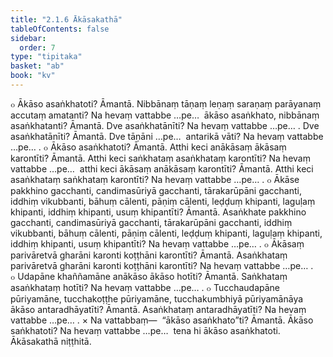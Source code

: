 ```yaml
---
title: "2.1.6 Ākāsakathā"
tableOfContents: false
sidebar:
  order: 7
type: "tipitaka"
basket: "ab"
book: "kv"
---
```



<DynamicBreadcrumb />

<Division number="460" book="kv" bookNo="32" page="246">

<Paragraph number="1579" book="kv">
๐ Ākāso asaṅkhatoti? Āmantā. Nibbānaṃ tāṇaṃ leṇaṃ saraṇaṃ parāyanaṃ accutaṃ amatanti? Na hevaṃ vattabbe …pe…  ākāso asaṅkhato, nibbānaṃ asaṅkhatanti? Āmantā. Dve asaṅkhatānīti? Na hevaṃ vattabbe …pe… . Dve asaṅkhatānīti? Āmantā. Dve tāṇāni …pe…  antarikā vāti? Na hevaṃ vattabbe …pe… .
</Paragraph>

<Paragraph number="1580" book="kv">
๐ Ākāso asaṅkhatoti? Āmantā. Atthi keci anākāsaṃ ākāsaṃ karontīti? Āmantā. Atthi keci saṅkhataṃ asaṅkhataṃ karontīti? Na hevaṃ vattabbe …pe…  atthi keci ākāsaṃ anākāsaṃ karontīti? Āmantā. Atthi keci asaṅkhataṃ saṅkhataṃ karontīti? Na hevaṃ vattabbe …pe… .
</Paragraph>

<Paragraph number="1581" book="kv">
๐ Ākāse pakkhino gacchanti, candimasūriyā gacchanti, tārakarūpāni gacchanti, iddhiṃ vikubbanti, bāhuṃ cālenti, pāṇiṃ cālenti, leḍḍuṃ khipanti, laguḷaṃ khipanti, iddhiṃ khipanti, usuṃ khipantīti? Āmantā. Asaṅkhate pakkhino gacchanti, candimasūriyā gacchanti, tārakarūpāni gacchanti, iddhiṃ vikubbanti, bāhuṃ cālenti, pāṇiṃ cālenti, leḍḍuṃ khipanti, laguḷaṃ khipanti, iddhiṃ khipanti, usuṃ khipantīti? Na hevaṃ vattabbe …pe… .
</Paragraph>

</Division>
<Division number="461" book="kv" bookNo="32" page="246">

<Paragraph number="1582" book="kv">
๐ Ākāsaṃ parivāretvā gharāni karonti koṭṭhāni karontīti? Āmantā. Asaṅkhataṃ parivāretvā gharāni karonti koṭṭhāni karontīti? Na hevaṃ vattabbe …pe… .
</Paragraph>

<Paragraph number="1583" book="kv">
๐ Udapāne khaññamāne anākāso ākāso hotīti? Āmantā. Saṅkhataṃ asaṅkhataṃ hotīti? Na hevaṃ vattabbe …pe… .
</Paragraph>

<Paragraph number="1584" book="kv">
๐ Tucchaudapāne pūriyamāne, tucchakoṭṭhe pūriyamāne, tucchakumbhiyā pūriyamānāya ākāso antaradhāyatīti? Āmantā. Asaṅkhataṃ antaradhāyatīti? Na hevaṃ vattabbe …pe… .
</Paragraph>

</Division>
<Division number="462" book="kv" bookNo="32" page="247">

<Paragraph number="1585" book="kv">
× Na vattabbaṃ—  “ākāso asaṅkhato”ti? Āmantā. Ākāso saṅkhatoti? Na hevaṃ vattabbe …pe…  tena hi ākāso asaṅkhatoti.

</Paragraph>
</Division>

<Paragraph number="1586" type="center" book="kv">
Ākāsakathā niṭṭhitā.
</Paragraph>